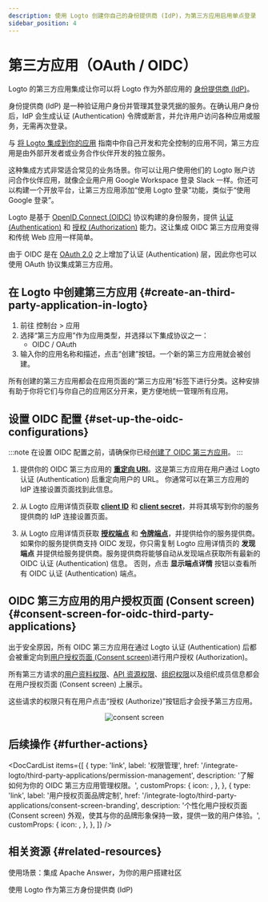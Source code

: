 ```yaml
---
description: 使用 Logto 创建你自己的身份提供商 (IdP)，为第三方应用启用单点登录 (SSO)。轻松集成 OIDC / OAuth 应用。
sidebar_position: 4
---
```



# 第三方应用（OAuth / OIDC）

Logto 的第三方应用集成让你可以将 Logto 作为外部应用的 [身份提供商 (IdP)](https://auth.wiki/identity-provider)。

身份提供商 (IdP) 是一种验证用户身份并管理其登录凭据的服务。在确认用户身份后，IdP 会生成认证 (Authentication) 令牌或断言，并允许用户访问各种应用或服务，无需再次登录。

与 [将 Logto 集成到你的应用](/integrate-logto/integrate-logto-into-your-application) 指南中你自己开发和完全控制的应用不同，第三方应用是由外部开发者或业务合作伙伴开发的独立服务。

这种集成方式非常适合常见的业务场景。你可以让用户使用他们的 Logto 账户访问合作伙伴应用，就像企业用户用 Google Workspace 登录 Slack 一样。你还可以构建一个开放平台，让第三方应用添加“使用 Logto 登录”功能，类似于“使用 Google 登录”。

Logto 是基于 [OpenID Connect (OIDC)](https://auth.wiki/openid-connect) 协议构建的身份服务，提供 [认证 (Authentication)](https://auth.wiki/authentication) 和 [授权 (Authorization)](https://auth.wiki/authorization) 能力。这让集成 OIDC 第三方应用变得和传统 Web 应用一样简单。

由于 OIDC 是在 [OAuth 2.0](https://auth.wiki/oauth-2.0) 之上增加了认证 (Authentication) 层，因此你也可以使用 OAuth 协议集成第三方应用。

## 在 Logto 中创建第三方应用 \{#create-an-third-party-application-in-logto}

1. 前往 <CloudLink to="/applications">控制台 > 应用</CloudLink>
2. 选择“第三方应用”作为应用类型，并选择以下集成协议之一：
   - OIDC / OAuth
3. 输入你的应用名称和描述，点击“创建”按钮。一个新的第三方应用就会被创建。

所有创建的第三方应用都会在应用页面的“第三方应用”标签下进行分类。这种安排有助于你将它们与你自己的应用区分开来，更方便地统一管理所有应用。

## 设置 OIDC 配置 \{#set-up-the-oidc-configurations}

:::note
在设置 OIDC 配置之前，请确保你已经[创建了 OIDC 第三方应用](/quick-starts/third-party-oidc)。
:::

1. 提供你的 OIDC 第三方应用的 [**重定向 URI**](/integrate-logto/application-data-structure#redirect-uris)。这是第三方应用在用户通过 Logto 认证 (Authentication) 后重定向用户的 URL。
   你通常可以在第三方应用的 IdP 连接设置页面找到此信息。

2. 从 Logto 应用详情页获取 [**client ID**](/integrate-logto/application-data-structure#application-id) 和 [**client secret**](/integrate-logto/application-data-structure#application-secret)，并将其填写到你的服务提供商的 IdP 连接设置页面。

3. 从 Logto 应用详情页获取 [**授权端点**](/integrate-logto/application-data-structure#authorization-endpoint) 和 [**令牌端点**](/integrate-logto/application-data-structure#token-endpoint)，并提供给你的服务提供商。
   如果你的服务提供商支持 OIDC 发现，你只需复制 Logto 应用详情页的 **发现端点** 并提供给服务提供商。服务提供商将能够自动从发现端点获取所有最新的 OIDC 认证 (Authentication) 信息。
   否则，点击 **显示端点详情** 按钮以查看所有 OIDC 认证 (Authentication) 端点。

## OIDC 第三方应用的用户授权页面 (Consent screen) \{#consent-screen-for-oidc-third-party-applications}

出于安全原因，所有 OIDC 第三方应用在通过 Logto 认证 (Authentication) 后都会被重定向到[用户授权页面 (Consent screen)](/end-user-flows/consent-screen)进行用户授权 (Authorization)。

所有第三方请求的[用户资料权限](/integrate-logto/third-party-applications/permission-management#user-permissions-user-profile-scopes)、[API 资源权限](/integrate-logto/third-party-applications/permission-management#api-resource-permissions-api-resource-scopes)、[组织权限](/integrate-logto/third-party-applications/permission-management#organization-permissions-organization-scopes)以及组织成员信息都会在用户授权页面 (Consent screen) 上展示。

这些请求的权限只有在用户点击“授权 (Authorize)”按钮后才会授予第三方应用。

<center>
  <img src="/img/assets/consent-screen.webp" alt="consent screen" width={500} />
</center>

## 后续操作 \{#further-actions}

<DocCardList
  items={[
    {
      type: 'link',
      label: '权限管理',
      href: '/integrate-logto/third-party-applications/permission-management',
      description: '了解如何为你的 OIDC 第三方应用管理权限。',
      customProps: {
        icon: <AuthorizationIcon width={20} height={20} />,
      },
    },
    {
      type: 'link',
      label: '用户授权页面品牌定制',
      href: '/integrate-logto/third-party-applications/consent-screen-branding',
      description:
        '个性化用户授权页面 (Consent screen) 外观，使其与你的品牌形象保持一致，提供一致的用户体验。',
      customProps: {
        icon: <CustomizationIcon width={20} height={20} />,
      },
    },
  ]}
/>

## 相关资源 \{#related-resources}

<Url href="https://blog.logto.io/logto-apache-answer">
  使用场景：集成 Apache Answer，为你的用户搭建社区
</Url>

<Url href="https://blog.logto.io/logto-as-idp">使用 Logto 作为第三方身份提供商 (IdP)</Url>
